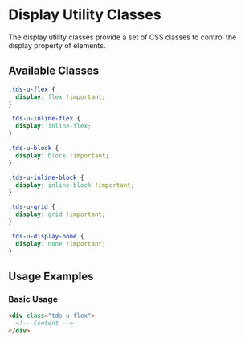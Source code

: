 
<Meta title="Utilities/Utility Classes/Display" />

# Display Utility Classes

The display utility classes provide a set of CSS classes to control the display property of elements.

## Available Classes

```css
.tds-u-flex {
  display: flex !important;
}

.tds-u-inline-flex {
  display: inline-flex;
}

.tds-u-block {
  display: block !important;
}

.tds-u-inline-block {
  display: inline-block !important;
}

.tds-u-grid {
  display: grid !important;
}

.tds-u-display-none {
  display: none !important;
}
```

## Usage Examples

### Basic Usage

```html
<div class="tds-u-flex">
  <!-- Content -->
</div>
```
